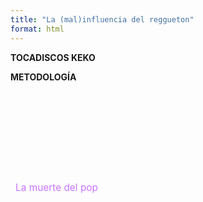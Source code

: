 ```yaml
---
title: "La (mal)influencia del reggueton"
format: html
---
```


**TOCADISCOS KEKO**

**METODOLOGÍA**

<br><br>

<br><br>

:::: {style="display: flex; justify-content: space-between; align-items: center; margin-top: 3rem; font-size: 1.1em;"}
<!-- Enlace anterior -->

<a href="evolucion_generos.qmd" style="color: #C674FF; text-decoration: none;"> <i class="fa-solid fa-backward-step" style="margin-right: 8px;"></i> La muerte del pop </a>

<!-- Botón central: play/pause -->

<a href="#" id="play-pause-button" style="color: #C674FF; text-decoration: none;"> <i id="play-icon" class="fa-solid fa-play" style="font-size: 2em;"></i> </a>

<!-- Espacio vacío a la derecha para centrar el botón -->
<div>

</div>
::::

<!-- Script para cambiar entre play y pause -->

```{=html}
<script>
  const playButton = document.getElementById("play-pause-button");
  const playIcon = document.getElementById("play-icon");

  playButton.addEventListener("click", function (e) {
    e.preventDefault();  // evita que recargue si es #
    if (playIcon.classList.contains("fa-play")) {
      playIcon.classList.remove("fa-play");
      playIcon.classList.add("fa-pause");
    } else {
      playIcon.classList.remove("fa-pause");
      playIcon.classList.add("fa-play");
    }
  });
</script>
```
